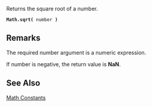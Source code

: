 Returns the square root of a number.

 '''Math.sqrt(''' number ''')''' 
==Remarks==
The required number argument is a numeric expression.

If number is negative, the return value is '''NaN'''.


==See Also==

              
[[javascript/Math/constants|Math Constants]]
